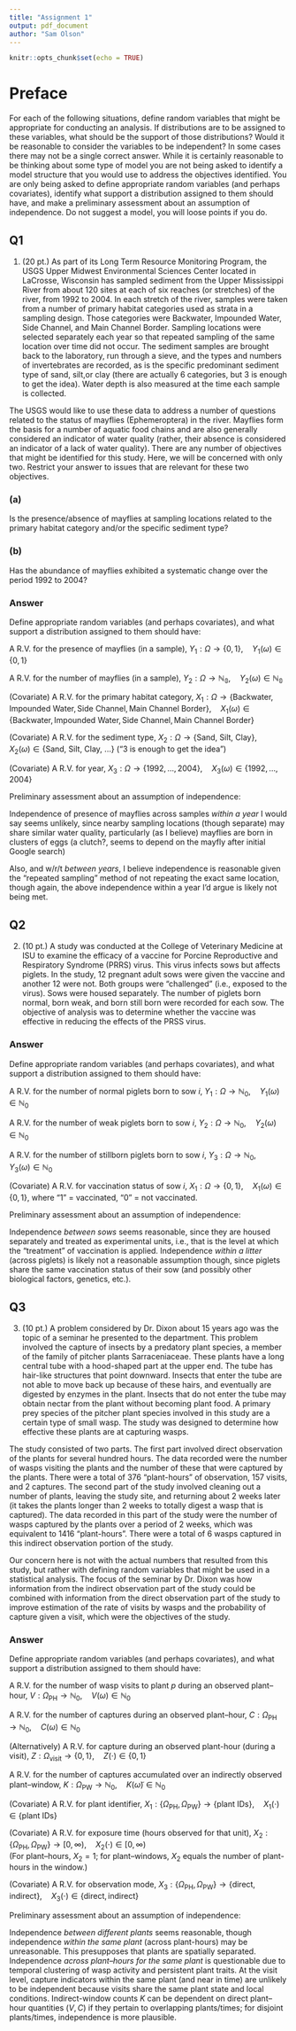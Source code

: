 ```yaml
---
title: "Assignment 1"
output: pdf_document
author: "Sam Olson"
---
```


```r
knitr::opts_chunk$set(echo = TRUE)
```

# Preface 

For each of the following situations, define random variables that might be appropriate for conducting an analysis. If distributions are to be assigned to these variables, what should be the support of those distributions? Would it be reasonable to consider the variables to be independent? In some cases there may not be a single correct answer. While it is certainly reasonable to be thinking about some type of model you are not being asked to identify a model structure that you would use to address the objectives identified. You are only being asked to define appropriate random variables (and perhaps covariates), identify what support a distribution assigned to them should have, and make a preliminary assessment about an assumption of independence. Do not suggest a model, you will loose points if you do.

## Q1 

1. (20 pt.) As part of its Long Term Resource Monitoring Program, the USGS Upper Midwest Environmental Sciences Center located in LaCrosse, Wisconsin has sampled sediment from the Upper Mississippi River from about 120 sites at each of six reaches (or stretches) of the river, from 1992 to 2004. In each stretch of the river, samples were taken from a number of primary habitat categories used as strata in a sampling design. Those categories were Backwater, Impounded Water, Side Channel, and Main Channel Border. Sampling locations were selected separately each year so that repeated sampling of the same location over time did not occur. The sediment samples are brought back to the laboratory, run through a sieve, and the types and numbers of invertebrates are recorded, as is the specific predominant sediment type of sand, silt,or clay (there are actually 6 categories, but 3 is enough to get the idea). Water depth is also measured at the time each sample is collected.

The USGS would like to use these data to address a number of questions related to the status of mayflies (Ephemeroptera) in the river. Mayflies form the basis for a number of aquatic food chains and are also generally considered an indicator of water quality (rather, their absence is considered an indicator of a lack of water quality). There are any number of objectives that might be identified for this study. Here, we will be concerned with only two. Restrict your answer to issues that are relevant for these two objectives. 

### (a) 

Is the presence/absence of mayflies at sampling locations related to the primary habitat category and/or the specific sediment type?

### (b) 

Has the abundance of mayflies exhibited a systematic change over the period 1992 to 2004?

### Answer 

Define appropriate random variables (and perhaps covariates), and what support a distribution assigned to them should have: 

A R.V. for the presence of mayflies (in a sample), $Y_1: \Omega \rightarrow \{0,1\}, \quad Y_1(\omega) \in \{0,1\}$

A R.V. for the number of mayflies (in a sample), $Y_2: \Omega \rightarrow \mathbb{N_0}, \quad Y_2(\omega) \in \mathbb{N_{0}}$
  
(Covariate) A R.V. for the primary habitat category, $X_1: \Omega \rightarrow \{\text{Backwater}, \text{Impounded Water}, \text{Side Channel}, \text{Main Channel Border}\}, \quad X_1(\omega) \in \{\text{Backwater}, \text{Impounded Water}, \text{Side Channel}, \text{Main Channel Border}\}$

(Covariate) A R.V. for the sediment type, $X_2: \Omega \rightarrow \{ \text{Sand, Silt, Clay} \}, \quad X_2(\omega) \in \{ \text{Sand, Silt, Clay, ...} \}$ ("3 is enough to get the idea")

(Covariate) A R.V. for year, $X_3: \Omega \rightarrow \{1992,\ldots,2004\}, \quad X_3(\omega)\in\{1992,\ldots,2004\}$

Preliminary assessment about an assumption of independence: 

Independence of presence of mayflies across samples *within a year* I would say seems unlikely, since nearby sampling locations (though separate) may share similar water quality, particularly (as I believe) mayflies are born in clusters of eggs (a clutch?, seems to depend on the mayfly after initial Google search)

Also, and w/r/t *between years*, I believe independence is reasonable given the "repeated sampling" method of not repeating the exact same location, though again, the above independence within a year I'd argue is likely not being met.  

\newpage 

## Q2 

2. (10 pt.) A study was conducted at the College of Veterinary Medicine at ISU to examine the efficacy of a vaccine for Porcine Reproductive and Respiratory Syndrome (PRRS) virus. This virus infects sows but affects piglets. In the study, 12 pregnant adult sows were given the vaccine and another 12 were not. Both groups were “challenged” (i.e., exposed to the virus). Sows were housed separately. The number of piglets born normal, born weak, and born still born were recorded for each sow. The objective of analysis was to determine whether the vaccine was effective in reducing the effects of the PRSS virus.

### Answer

Define appropriate random variables (and perhaps covariates), and what support a distribution assigned to them should have: 

A R.V. for the number of normal piglets born to sow $i$, $Y_1 : \Omega \to \mathbb{N}_0, \quad Y_1(\omega) \in \mathbb{N}_0$

A R.V. for the number of weak piglets born to sow $i$, $Y_2 : \Omega \to \mathbb{N}_0, \quad Y_2(\omega) \in \mathbb{N}_0$

A R.V. for the number of stillborn piglets born to sow $i$, $Y_3 : \Omega \to \mathbb{N}_0, \quad Y_3(\omega) \in \mathbb{N}_0$

(Covariate) A R.V. for vaccination status of sow $i$, $X_1 : \Omega \to \{0,1\}, \quad X_1(\omega) \in \{0,1\}$, where "1" = vaccinated, "0" = not vaccinated.

Preliminary assessment about an assumption of independence:  

Independence *between sows* seems reasonable, since they are housed separately and treated as experimental units, i.e., that is the level at which the "treatment" of vaccination is applied. Independence *within a litter* (across piglets) is likely not a reasonable assumption though, since piglets share the same vaccination status of their sow (and possibly other biological factors, genetics, etc.).  

\newpage 

## Q3 

3. (10 pt.) A problem considered by Dr. Dixon about 15 years ago was the topic of a seminar he presented to the department. This problem involved the capture of insects by a predatory plant species, a member of the family of pitcher plants Sarraceniaceae. These plants have a long central tube with a hood-shaped part at the upper end. The tube has hair-like structures that point downward. Insects that enter the tube are not able to move back up because of these hairs, and eventually are digested by enzymes in the plant. Insects that do not enter the tube may obtain nectar from the plant without becoming plant food. A primary prey species of the pitcher plant species involved in this study are a certain type of small wasp. The study was designed to determine how effective these plants are at capturing wasps.

The study consisted of two parts. The first part involved direct observation of the plants for several hundred hours. The data recorded were the number of wasps visiting the plants and the number of these that were captured by the plants. There were a total of 376 “plant-hours” of observation, 157 visits, and 2 captures. The second part of the study involved cleaning out a number of plants, leaving the study site, and returning about 2 weeks later (it takes the plants longer than 2 weeks to totally digest a wasp that is captured). The data recorded in this part of the study were the number of wasps captured by the plants over a period of 2 weeks, which was equivalent to 1416 “plant-hours”. There were a total of 6 wasps captured in this indirect observation portion of the study.

Our concern here is not with the actual numbers that resulted from this study, but rather with defining random variables that might be used in a statistical analysis. The focus of the seminar by Dr. Dixon was how information from the indirect observation part of the study could be combined with information from the direct observation part of the study to improve estimation of the rate of visits by wasps and the probability of capture given a visit, which were the objectives of the study.

### Answer

Define appropriate random variables (and perhaps covariates), and what support a distribution assigned to them should have:

A R.V. for the number of wasp visits to plant $p$ during an observed plant–hour, $V : \Omega_{\mathrm{PH}} \to \mathbb{N}_0,\quad V(\omega) \in \mathbb{N}_0$

A R.V. for the number of captures during an observed plant–hour, $C : \Omega_{\mathrm{PH}} \to \mathbb{N}_0,\quad C(\omega) \in \mathbb{N}_0$

(Alternatively) A R.V. for capture during an observed plant-hour (during a visit), $Z : \Omega_{\mathrm{visit}} \to \{0,1\},\quad Z(\cdot) \in \{0,1\}$

A R.V. for the number of captures accumulated over an indirectly observed plant–window, $K : \Omega_{\mathrm{PW}} \to \mathbb{N}_0,\quad K(\tilde\omega) \in \mathbb{N}_0$

(Covariate) A R.V. for plant identifier, $X_1 : \{\Omega_{\mathrm{PH}},\Omega_{\mathrm{PW}}\} \to \{\text{plant IDs}\},\quad X_1(\cdot) \in \{\text{plant IDs}\}$

(Covariate) A R.V. for exposure time (hours observed for that unit), $X_2 : \{\Omega_{\mathrm{PH}},\Omega_{\mathrm{PW}}\} \to [0,\infty),\quad X_2(\cdot) \in [0,\infty)$  
(For plant–hours, $X_2=1$; for plant–windows, $X_2$ equals the number of plant-hours in the window.)

(Covariate) A R.V. for observation mode, $X_3 : \{\Omega_{\mathrm{PH}},\Omega_{\mathrm{PW}}\} \to \{\text{direct},\text{indirect}\},\quad X_3(\cdot) \in \{\text{direct},\text{indirect}\}$

Preliminary assessment about an assumption of independence:

Independence *between different plants* seems reasonable, though independence *within the same plant* (across plant-hours) may be unreasonable. This presupposes that plants are spatially separated. Independence *across plant–hours for the same plant* is questionable due to temporal clustering of wasp activity and persistent plant traits. At the visit level, capture indicators within the same plant (and near in time) are unlikely to be independent because visits share the same plant state and local conditions. Indirect-window counts $K$ can be dependent on direct plant–hour quantities $(V,C)$ if they pertain to overlapping plants/times; for disjoint plants/times, independence is more plausible.